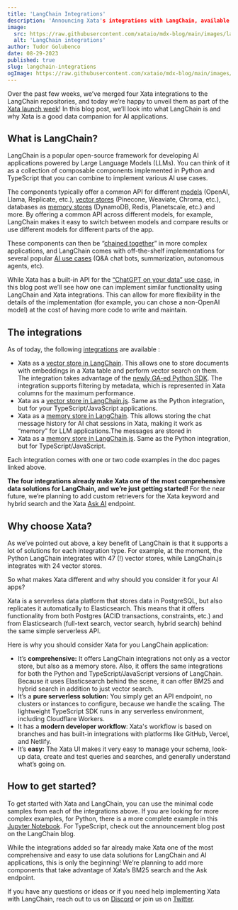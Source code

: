 ```yaml
---
title: 'LangChain Integrations'
description: 'Announcing Xata's integrations with LangChain, available both as a vector store and a memory store.'
image:
  src: https://raw.githubusercontent.com/xataio/mdx-blog/main/images/launch-week.jpg
  alt: 'LangChain integrations'
author: Tudor Golubenco
date: 08-29-2023
published: true
slug: langchain-integrations
ogImage: https://raw.githubusercontent.com/xataio/mdx-blog/main/images/launch-week-og.jpg
---
```


Over the past few weeks, we’ve merged four Xata integrations to the LangChain repositories, and today we’re happy to unveil them as part of the [Xata launch week](https://xata.io/blog/launch-week-august-2023)! In this blog post, we’ll look into what LangChain is and why Xata is a good data companion for AI applications.

## What is LangChain?

LangChain is a popular open-source framework for developing AI applications powered by Large Language Models (LLMs). You can think of it as a collection of composable components implemented in Python and TypeScript that you can combine to implement various AI use cases.

The components typically offer a common API for different [models](https://js.langchain.com/docs/modules/model_io/models/llms/) (OpenAI, Llama, Replicate, etc.), [vector stores](https://js.langchain.com/docs/modules/data_connection/vectorstores/) (Pinecone, Weaviate, Chroma, etc.), databases as [memory stores](https://js.langchain.com/docs/modules/memory/) (DynamoDB, Redis, Planetscale, etc.) and more. By offering a common API across different models, for example, LangChain makes it easy to switch between models and compare results or use different models for different parts of the app.

These components can then be “[chained together](https://python.langchain.com/docs/modules/chains/)” in more complex applications, and LangChain comes with off-the-shelf implementations for several popular [AI use cases](https://js.langchain.com/docs/use_cases) (Q&A chat bots, summarization, autonomous agents, etc).

While Xata has a built-in API for the [“ChatGPT on your data” use case](https://xata.io/chatgpt), in this blog post we’ll see how one can implement similar functionality using LangChain and Xata integrations. This can allow for more flexibility in the details of the implementation (for example, you can chose a non-OpenAI model) at the cost of having more code to write and maintain.

## The integrations

As of today, the following [integrations](/docs/integrations/langchain) are available :

- Xata as a [vector store in LangChain](https://python.langchain.com/docs/integrations/vectorstores/xata). This allows one to store documents with embeddings in a Xata table and perform vector search on them. The integration takes advantage of the [newly GA-ed Python SDK](https://xata.io/blog/announcing-the-python-sdk-ga). The integration supports filtering by metadata, which is represented in Xata columns for the maximum performance.
- Xata as a [vector store in LangChain.js](https://js.langchain.com/docs/modules/data_connection/vectorstores/integrations/xata). Same as the Python integration, but for your TypeScript/JavaScript applications.
- Xata as a [memory store in LangChain](https://python.langchain.com/docs/integrations/memory/xata_chat_message_history). This allows storing the chat message history for AI chat sessions in Xata, making it work as “memory” for LLM applications.The messages are stored in
- Xata as a [memory store in LangChain.js](https://js.langchain.com/docs/modules/memory/integrations/xata). Same as the Python integration, but for TypeScript/JavaScript.

Each integration comes with one or two code examples in the doc pages linked above.

**The four integrations already make Xata one of the most comprehensive data solutions for LangChain, and we’re just getting started!** For the near future, we’re planning to add custom retrievers for the Xata keyword and hybrid search and the Xata [Ask AI](https://xata.io/docs/typescript-client/ask) endpoint.

## Why choose Xata?

As we’ve pointed out above, a key benefit of LangChain is that it supports a lot of solutions for each integration type. For example, at the moment, the Python LangChain integrates with 47 (!) vector stores, while LangChain.js integrates with 24 vector stores. 

So what makes Xata different and why should you consider it for your AI apps?

Xata is a serverless data platform that stores data in PostgreSQL, but also replicates it automatically to Elasticsearch. This means that it offers functionality from both Postgres (ACID transactions, constraints, etc.) and from Elasticsearch (full-text search, vector search, hybrid search) behind the same simple serverless API.

Here is why you should consider Xata for you LangChain application:

- It’s **comprehensive:** It offers LangChain integrations not only as a vector store, but also as a memory store. Also, it offers the same integrations for both the Python and TypeScript/JavaScript versions of LangChain. Because it uses Elasticsearch behind the scene, it can offer BM25 and hybrid search in addition to just vector search.
- It’s a **pure serverless solution:** You simply get an API endpoint, no clusters or instances to configure, because we handle the scaling. The lightweight TypeScript SDK runs in any serverless environment, including Cloudflare Workers.
- It has a **modern developer workflow**: Xata's workflow is based on branches and has built-in integrations with platforms like GitHub, Vercel, and Netlify.
- It’s **easy:** The Xata UI makes it very easy to manage your schema, look-up data, create and test queries and searches, and generally understand what’s going on.

## How to get started?

To get started with Xata and LangChain, you can use the minimal code samples from each of the integrations above. If you are looking for more complex examples, for Python, there is a more complete example in this [Jupyter Notebook](https://python.langchain.com/docs/integrations/memory/xata_chat_message_history#conversational-qa-chain-on-your-data-with-memory). For TypeScript, check out the announcement blog post on the LangChain blog.

While the integrations added so far already make Xata one of the most comprehensive and easy to use data solutions for LangChain and AI applications, this is only the beginning! We’re planning to add more components that take advantage of Xata’s BM25 search and the Ask endpoint.

If you have any questions or ideas or if you need help implementing Xata with LangChain, reach out to us on [Discord](https://xata.io/discord) or join us on [Twitter](https://twitter.com/xata).

